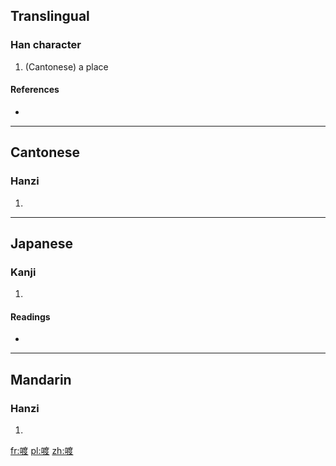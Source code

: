 ==Translingual==

===Han character===
{{Han char|rn=30|rad=口|as=09|sn=12|four=6004<sub>7</sub>|canj=口戈廿水 (RITE)}}

# (Cantonese) a place

====References====
* {{Han ref|kx=0200.010|dkj=03974|dj=0421.160|hdz=10659.020|uh=55A5|ud=21925|bh=D868|bd=55400}}

----

==Cantonese==

===Hanzi===
{{yue-hanzi|jyut=|y=dou6}}

# {{defn|Cantonese|sort=口09}}

----

==Japanese==

===Kanji===
{{ja-kanji|grade=|rs=口09}}

# {{defn|Japanese|sort=口09}}

====Readings====
* {{ja-readings|on=[[と]] (to), [[つ]] (tsu), [[たく]] (taku), [[だく]] (daku)|kun=[[しかる]] (shikaru)}}

----

==Mandarin==

===Hanzi===
{{cmn-hanzi|pin=[[dù]] ([[du4]])|wg=tu<sup>4</sup>}}

# {{defn|Mandarin|sort=口09}}

[[fr:喥]]
[[pl:喥]]
[[zh:喥]]